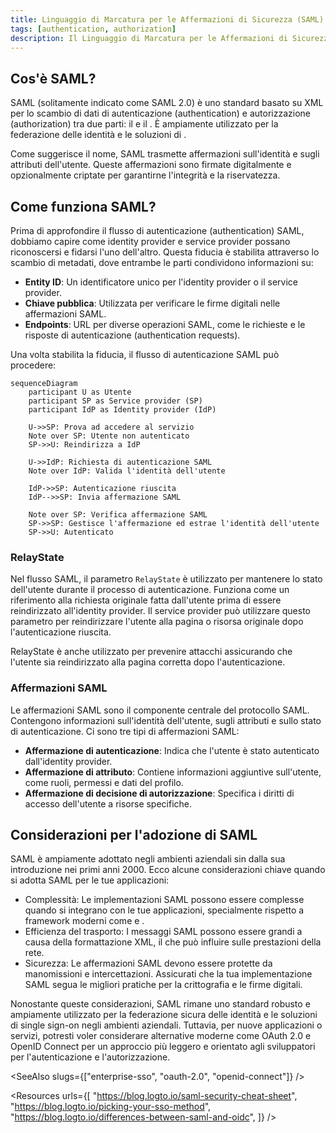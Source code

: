 ```yaml
---
title: Linguaggio di Marcatura per le Affermazioni di Sicurezza (SAML)
tags: [authentication, authorization]
description: Il Linguaggio di Marcatura per le Affermazioni di Sicurezza (SAML) è uno standard basato su XML per lo scambio di dati di autenticazione e autorizzazione tra identity provider e service provider.
---
```


## Cos'è SAML?

SAML (solitamente indicato come SAML 2.0) è uno standard basato su XML per lo scambio di dati di autenticazione (authentication) e autorizzazione (authorization) tra due parti: il <Ref slug="identity-provider" /> e il <Ref slug="service-provider" />. È ampiamente utilizzato per la federazione delle identità e le soluzioni di <Ref slug="enterprise-sso" />.

Come suggerisce il nome, SAML trasmette affermazioni sull'identità e sugli attributi dell'utente. Queste affermazioni sono firmate digitalmente e opzionalmente criptate per garantirne l'integrità e la riservatezza.

## Come funziona SAML?

Prima di approfondire il flusso di autenticazione (authentication) SAML, dobbiamo capire come identity provider e service provider possano riconoscersi e fidarsi l'uno dell'altro. Questa fiducia è stabilita attraverso lo scambio di metadati, dove entrambe le parti condividono informazioni su:

- **Entity ID**: Un identificatore unico per l'identity provider o il service provider.
- **Chiave pubblica**: Utilizzata per verificare le firme digitali nelle affermazioni SAML.
- **Endpoints**: URL per diverse operazioni SAML, come le richieste e le risposte di autenticazione (authentication requests).

Una volta stabilita la fiducia, il flusso di autenticazione SAML può procedere:

```mermaid
sequenceDiagram
    participant U as Utente
    participant SP as Service provider (SP)
    participant IdP as Identity provider (IdP)

    U->>SP: Prova ad accedere al servizio
    Note over SP: Utente non autenticato
    SP->>U: Reindirizza a IdP

    U->>IdP: Richiesta di autenticazione SAML
    Note over IdP: Valida l'identità dell'utente

    IdP->>SP: Autenticazione riuscita
    IdP-->>SP: Invia affermazione SAML

    Note over SP: Verifica affermazione SAML
    SP->>SP: Gestisce l'affermazione ed estrae l'identità dell'utente
    SP->>U: Autenticato
```

### RelayState

Nel flusso SAML, il parametro `RelayState` è utilizzato per mantenere lo stato dell'utente durante il processo di autenticazione. Funziona come un riferimento alla richiesta originale fatta dall'utente prima di essere reindirizzato all'identity provider. Il service provider può utilizzare questo parametro per reindirizzare l'utente alla pagina o risorsa originale dopo l'autenticazione riuscita.

RelayState è anche utilizzato per prevenire attacchi <Ref slug="csrf" /> assicurando che l'utente sia reindirizzato alla pagina corretta dopo l'autenticazione.

### Affermazioni SAML

Le affermazioni SAML sono il componente centrale del protocollo SAML. Contengono informazioni sull'identità dell'utente, sugli attributi e sullo stato di autenticazione. Ci sono tre tipi di affermazioni SAML:

- **Affermazione di autenticazione**: Indica che l'utente è stato autenticato dall'identity provider.
- **Affermazione di attributo**: Contiene informazioni aggiuntive sull'utente, come ruoli, permessi e dati del profilo.
- **Affermazione di decisione di autorizzazione**: Specifica i diritti di accesso dell'utente a risorse specifiche.

## Considerazioni per l'adozione di SAML

SAML è ampiamente adottato negli ambienti aziendali sin dalla sua introduzione nei primi anni 2000. Ecco alcune considerazioni chiave quando si adotta SAML per le tue applicazioni:

- Complessità: Le implementazioni SAML possono essere complesse quando si integrano con le tue applicazioni, specialmente rispetto a framework moderni come <Ref slug="oauth-2.0" /> e <Ref slug="openid-connect" />.
- Efficienza del trasporto: I messaggi SAML possono essere grandi a causa della formattazione XML, il che può influire sulle prestazioni della rete.
- Sicurezza: Le affermazioni SAML devono essere protette da manomissioni e intercettazioni. Assicurati che la tua implementazione SAML segua le migliori pratiche per la crittografia e le firme digitali.

Nonostante queste considerazioni, SAML rimane uno standard robusto e ampiamente utilizzato per la federazione sicura delle identità e le soluzioni di single sign-on negli ambienti aziendali. Tuttavia, per nuove applicazioni o servizi, potresti voler considerare alternative moderne come OAuth 2.0 e OpenID Connect per un approccio più leggero e orientato agli sviluppatori per l'autenticazione e l'autorizzazione.

<SeeAlso slugs={["enterprise-sso", "oauth-2.0", "openid-connect"]} />

<Resources
  urls={[
    "https://blog.logto.io/saml-security-cheat-sheet",
    "https://blog.logto.io/picking-your-sso-method",
    "https://blog.logto.io/differences-between-saml-and-oidc",
  ]}
/>
